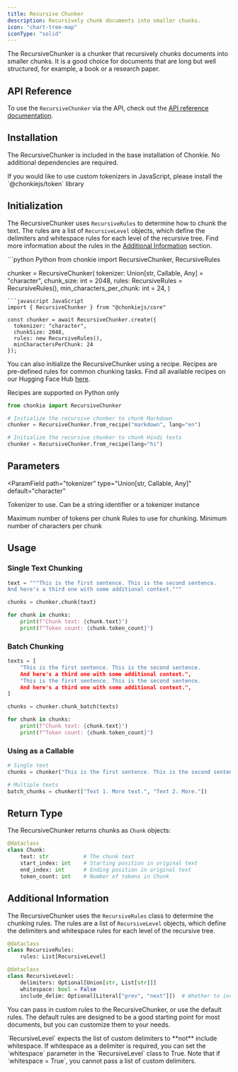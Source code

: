 ```yaml
---
title: Recursive Chunker
description: Recursively chunk documents into smaller chunks.
icon: "chart-tree-map"
iconType: "solid"
---
```


The RecursiveChunker is a chunker that recursively chunks documents into smaller chunks.
It is a good choice for documents that are long but well structured, for example, a book or a research paper.

## API Reference

To use the `RecursiveChunker` via the API, check out the [API reference documentation](../../api-reference/recursive-chunker).

## Installation

The RecursiveChunker is included in the base installation of Chonkie. No additional dependencies are required.

<Info>
  If you would like to use custom tokenizers in JavaScript, please install the
  `@chonkiejs/token` library
</Info>

## Initialization

The RecursiveChunker uses `RecursiveRules` to determine how to chunk the text.
The rules are a list of `RecursiveLevel` objects, which define the delimiters and whitespace rules for each level of the recursive tree.
Find more information about the rules in the [Additional Information](#additional-information) section.

<CodeGroup>
```python Python
from chonkie import RecursiveChunker, RecursiveRules

chunker = RecursiveChunker(
    tokenizer: Union[str, Callable, Any] = "character",
    chunk_size: int = 2048,
    rules: RecursiveRules = RecursiveRules(),
    min_characters_per_chunk: int = 24,
)
```
```javascript JavaScript
import { RecursiveChunker } from "@chonkiejs/core"

const chunker = await RecursiveChunker.create({
  tokenizer: "character",
  chunkSize: 2048,
  rules: new RecursiveRules(),
  minCharactersPerChunk: 24
});
```
</CodeGroup>

You can also initialize the RecursiveChunker using a recipe. Recipes are pre-defined rules for common chunking tasks.
Find all available recipes on our Hugging Face Hub [here](https://huggingface.co/datasets/chonkie-ai/recipes).

<Note> Recipes are supported on Python only </Note>

```python
from chonkie import RecursiveChunker

# Initialize the recursive chunker to chunk Markdown
chunker = RecursiveChunker.from_recipe("markdown", lang="en")

# Initialize the recursive chunker to chunk Hindi texts
chunker = RecursiveChunker.from_recipe(lang="hi")
```

## Parameters

<ParamField
  path="tokenizer"
  type="Union[str, Callable, Any]"
  default="character"
>
  Tokenizer to use. Can be a string identifier or a tokenizer instance
</ParamField>

<ParamField path="chunk_size" type="int" default="2048">
  Maximum number of tokens per chunk
</ParamField>

<ParamField path="rules" type="RecursiveRules" default="RecursiveRules()">
  Rules to use for chunking.
</ParamField>

<ParamField path="min_characters_per_chunk" type="int" default="12">
  Minimum number of characters per chunk
</ParamField>

## Usage

### Single Text Chunking

```python
text = """This is the first sentence. This is the second sentence.
And here's a third one with some additional context."""

chunks = chunker.chunk(text)

for chunk in chunks:
    print(f"Chunk text: {chunk.text}")
    print(f"Token count: {chunk.token_count}")
```

### Batch Chunking

```python
texts = [
    "This is the first sentence. This is the second sentence.
    And here's a third one with some additional context.",
    "This is the first sentence. This is the second sentence.
    And here's a third one with some additional context.",
]

chunks = chunker.chunk_batch(texts)

for chunk in chunks:
    print(f"Chunk text: {chunk.text}")
    print(f"Token count: {chunk.token_count}")
```

### Using as a Callable

```python
# Single text
chunks = chunker("This is the first sentence. This is the second sentence.")

# Multiple texts
batch_chunks = chunker(["Text 1. More text.", "Text 2. More."])
```

## Return Type

The RecursiveChunker returns chunks as `Chunk` objects:

```python
@dataclass
class Chunk:
    text: str           # The chunk text
    start_index: int    # Starting position in original text
    end_index: int      # Ending position in original text
    token_count: int    # Number of tokens in Chunk
```

## Additional Information

The RecursiveChunker uses the `RecursiveRules` class to determine the chunking rules. The rules are a list of `RecursiveLevel` objects, which define the delimiters and whitespace rules for each level of the recursive tree.

```python
@dataclass
class RecursiveRules:
    rules: List[RecursiveLevel]

@dataclass
class RecursiveLevel:
    delimiters: Optional[Union[str, List[str]]]
    whitespace: bool = False
    include_delim: Optional[Literal["prev", "next"]])  # Whether to include the delimiter at all, or in the previous chunk, or the next chunk.
```

You can pass in custom rules to the RecursiveChunker, or use the default rules. The default rules are designed to be a good starting point for most documents, but you can customize them to your needs.

<Info>
  `RecursiveLevel` expects the list of custom delimiters to **not** include
  whitespace. If whitespace as a delimiter is required, you can set the
  `whitespace` parameter in the `RecursiveLevel` class to True. Note that if
  `whitespace = True`, you cannot pass a list of custom delimiters.
</Info>
